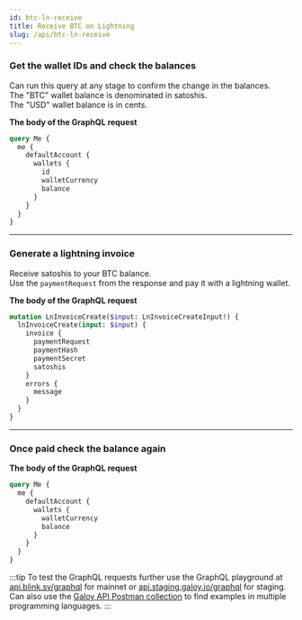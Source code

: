 ```yaml
---
id: btc-ln-receive
title: Receive BTC on Lightning
slug: /api/btc-ln-receive
---
```



<AuthProvider>

  <SetApiEndpoint />

  <SetAuthToken />

### Get the wallet IDs and check the balances

Can run this query at any stage to confirm the change in the balances.<br />
The "BTC" wallet balance is denominated in satoshis.<br />
The "USD" wallet balance is in cents.

**The body of the GraphQL request**

```graphql
query Me {
  me {
    defaultAccount {
      wallets {
        id
        walletCurrency
        balance
      }
    }
  }
}
```
  <GetWalletDataBtc />

---

### Generate a lightning invoice
Receive satoshis to your BTC balance.<br />
Use the `paymentRequest` from the response and pay it with a lightning wallet.

**The body of the GraphQL request**

```graphql
mutation LnInvoiceCreate($input: LnInvoiceCreateInput!) {
  lnInvoiceCreate(input: $input) {
    invoice {
      paymentRequest
      paymentHash
      paymentSecret
      satoshis
    }
    errors {
      message
    }
  }
}
```

  <LnInvoiceCreate />

---

### Once paid check the balance again

**The body of the GraphQL request**

```graphql
query Me {
  me {
    defaultAccount {
      wallets {
        walletCurrency
        balance
      }
    }
  }
}
```

  <GetBalance />

</AuthProvider>

:::tip
To test the GraphQL requests further use the GraphQL playground at [api.blink.sv/graphql](https://api.blink.sv/graphql) for mainnet or [api.staging.galoy.io/graphql](https://api.staging.galoy.io/graphql) for staging.
Can also use the [Galoy API Postman collection](https://documenter.getpostman.com/view/29391384/2s9YCAQq3z#ac3751d8-c116-408b-9129-d6e365da590b) to find examples in multiple programming languages.
:::
